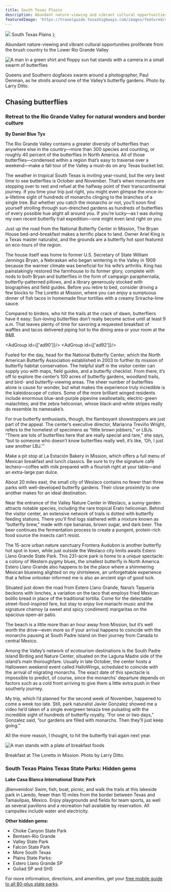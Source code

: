 ```yaml
---
title: South Texas Plains
description: Abundant nature-viewing and vibrant cultural opportunities proliferate from the brush country to the Lower Rio Grande Valley
featuredImage: 'https://travelguide.texashighways.com/images/featured/south-texas-plains.jpg'
---
```


  <span>
    <img class="region-title-map" src={`../images/map-south-texas-plains.png`}/>
    South Texas Plains
  </span>
);

<PageDescription>

Abundant nature-viewing and vibrant cultural opportunities proliferate from the brush country to the Lower Rio Grande Valley

</PageDescription>

![A man in a green shirt and floppy sun hat stands with a camera in a small swarm of butterflies](images/valley-butterfly-gardens-south-texas.jpg)
<Caption>Queens and Southern dogfaces swarm around a photographer, Paul Denman, as he strolls around one of the Valley’s butterfly gardens. Photo by Larry Ditto.</Caption>

<Row>

<Column colSm={12} colMd={4} colLg={8}>

## **Chasing butterflies**
### Retreat to the Rio Grande Valley for natural wonders and border culture
**By Daniel Blue Tyx**

The Rio Grande Valley contains a greater diversity of butterflies than anywhere else in the country—more than 300 species and counting, or roughly 40 percent of the butterflies in North America. All of those butterflies—condensed within a region that’s easy to traverse over a weekend—make a fall tour of the Valley a must-do on any Texas bucket list.

The weather in tropical South Texas is inviting year-round, but the very best time to see butterflies is October and November. That’s when monarchs are stopping over to rest and refuel at the halfway point of their transcontinental journey. If you time your trip just right, you might even glimpse the once-in-a-lifetime sight of hundreds of monarchs clinging to the branches of a single tree. But whether you catch the monarchs or not, you’ll soon find yourself strolling through sun-drenched gardens as hundreds of butterflies of every possible hue alight all around you. If you’re lucky—as I was during my own recent butterfly trail expedition—one might even land right on you.

Just up the road from the National Butterfly Center in Mission, The Bryan House bed-and-breakfast makes a terrific place to land. Owner Ariel King is a Texas master naturalist, and the grounds are a butterfly hot spot featured on eco-tours of the region.

The house itself was home to former U.S. Secretary of State William Jennings Bryan, a Nebraskan who began wintering in the Valley in 1909 because the warmer climate was beneficial for his wife’s arthritis. King has painstakingly restored the farmhouse to its former glory, complete with nods to both Bryan and butterflies in the form of campaign paraphernalia, butterfly-patterned pillows, and a library generously stocked with biographies and field guides. Before you retire to bed, consider driving a few blocks to The Loretto at Mission, where you can enjoy a sumptuous dinner of fish tacos in homemade flour tortillas with a creamy Sriracha-lime sauce.

Compared to birders, who hit the trails at the crack of dawn, butterfliers have it easy: Sun-loving butterflies don’t really become active until at least 9 a.m. That leaves plenty of time for savoring a requested breakfast of waffles and tacos delivered piping hot to the dining area or your room at the B&B.

</Column>

<Column colSm={6} colMd={4} colLg={4}>

<AdGroup id={['ad90']}/>
<AdGroup id={['ad92']}/>

</Column>

</Row>

<Row>
<Column colSm={6} colMd={3} colLg={4}>
<AdGroup id={['ad87']}/>
</Column>
<Column colSm={6} colMd={3} colLg={4}>
<AdGroup id={['ad88']}/>
</Column>
</Row>

<Row>
<Column colSm={12} colMd={6} colLg={8}>

Fueled for the day, head for the National Butterfly Center, which the North American Butterfly Association established in 2003 to further its mission of butterfly habitat conservation. The helpful staff in the visitor center can supply you with maps, field guides, and a butterfly checklist. From there, it’s off to explore the center’s 100 acres of butterfly gardens, woodland trails, and bird- and butterfly-viewing areas. The sheer number of butterflies alone is cause for wonder, but what makes the experience truly incredible is the kaleidoscope of colors. Some of the more brilliant winged residents include enormous blue-and-purple pipevine swallowtails; electric-green malachites; and the zebra heliconian, whose black-and-white stripes really do resemble its namesake’s.

For true butterfly enthusiasts, though, the flamboyant showstoppers are just part of the appeal. The center’s executive director, Marianna Treviño Wright, refers to the homeliest of specimens as “little brown jobbers,” or LBJs. “There are lots of butterflies here that are really special and rare,” she says, “but to someone who doesn’t know butterflies really well, it’s like, ‘Oh, I just saw another LBJ.’”

Make a pit stop at La Estación Bakery in Mission, which offers a full menu of Mexican breakfast and lunch classics. Be sure to try the signature café lechero—coffee with milk prepared with a flourish right at your table—and an extra-large pan dulce.

About 20 miles east, the small city of Weslaco contains no fewer than three parks with well-developed butterfly gardens. Their close proximity to one another makes for an ideal destination.

Near the entrance of the Valley Nature Center in Weslaco, a sunny garden attracts notable species, including the rare tropical Erato heliconian. Behind the visitor center, an extensive network of trails is dotted with butterfly feeding stations. There you’ll find logs slathered with a mixture known as “butterfly brew,” made with ripe bananas, brown sugar, and dark beer. The beer continues the fermentation process to create a pungent, protein-rich food source the insects can’t resist.

The 15-acre urban nature sanctuary Frontera Audubon is another butterfly hot spot in town, while just outside the Weslaco city limits awaits Estero Llano Grande State Park. This 231-acre park is home to a unique spectacle: a colony of Western pygmy blues, the smallest butterfly in North America. Estero Llano Grande also happens to be the place where a shimmering Mexican bluewing alighted on my shirtsleeve, an unforgettable experience that a fellow onlooker informed me is also an ancient sign of good luck.

Situated just down the road from Estero Llano Grande, Nana’s Taquería beckons with lonches, a variation on the taco that employs fried Mexican bolillo bread in place of the traditional tortilla. Come for the delectable street-food-inspired fare, but stay to enjoy live mariachi music and the signature chamoy (a sweet and spicy condiment) margaritas on the spacious open-air patio.

The beach is a little more than an hour away from Mission, but it’s well worth the drive—even more so if your arrival happens to coincide with the monarchs pausing at South Padre Island on their journey from Canada to central Mexico.

Among the Valley’s network of ecotourism destinations is the South Padre Island Birding and Nature Center, situated on the Laguna Madre side of the island’s main thoroughfare. Usually in late October, the center hosts a Halloween weekend event called HalloWings, scheduled to coincide with the arrival of migrating monarchs. The exact date of this spectacle is impossible to predict, of course, since the monarchs’ departure depends on factors such as a cold front arriving to give them a little extra push in their southerly journey.

My trip, which I’d planned for the second week of November, happened to come a week too late. Still, park naturalist Javier Gonzalez showed me a video he’d taken of a single evergreen tenaza tree pulsating with the incredible sight of hundreds of butterfly royalty. “For one or two days,” Gonzalez said, “our gardens are filled with monarchs. Then they’ll just keep going.”

All the more reason, I thought, to hit the butterfly trail again next year. 

</Column>

<Column colSm={12} colMd={2} colLg={4}>

![A man stands with a plate of breakfast foods](images/loretta-bistro-south-texas.jpg)
<Caption>Breakfast at The Loretto in Mission. Photo by Larry Ditto.</Caption>

### South Texas Plains Texas State Parks: Hidden gems

**Lake Casa Blanca International State Park**

¡Bienvenidos! Swim, fish, boat, picnic, and walk the trails at this lakeside park in Laredo, fewer than 10 miles from the border between Texas and Tamaulipas, Mexico. Enjoy playgrounds and fields for team sports, as well as several pavilions and a recreation hall available by reservation. All campsites include water and electricity. 

**Other hidden gems:** 
- Choke Canyon State Park
- Bentsen-Rio Grande 
- Valley State Park 
- Falcon State Park
- More South Texas 
- Plains State Parks:
- Estero Llano Grande SP
- Goliad SP and SHS

For more information, directions, and amenities, get your [free mobile guide to all 80-plus state parks](https://texasstateparks.org/app).

</Column>
</Row>

<Row>
<Column colSm={6} colMd={3} colLg={4}>
<AdGroup id={['ad89']}/>
</Column>
</Row>

<Row>
<Column colSm={12} colMd={4} colLg={8}>
<RegionListing title="South Texas Plains" color="purple" region="SOUTH TEXAS PLAINS"/>
</Column>

<Column colSm={6} colMd={4} colLg={4}>
  <AdGroup id={['ad89','ad91']}/>
  <AdGroup id={['ad87','ad88']}/>
  <AdGroup id={['ad90','ad92']}/>
</Column>

</Row>

<!-- 
<FeatureCard
  title="Search all cities and listings in the South Texas Plains"
  actionIcon="arrowRight"
  href="/things-to-do-in-texas?region=south-texas-plains"
  color="dark">

![People walk and dine along the riverwalk in San Antonio](/images/san-antonio-riverwalk-south-texas-plains.jpg)

</FeatureCard>
<Caption>The San Antonio River Walk. Photo by Will van Overbeek.</Caption> -->